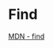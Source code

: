 # Find

[MDN - find](https://developer.mozilla.org/en-US/docs/Web/JavaScript/Reference/Global_Objects/Array/find)
